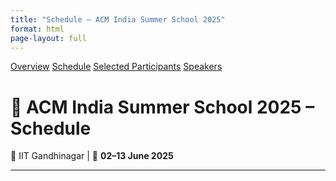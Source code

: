 ```yaml
---
title: "Schedule – ACM India Summer School 2025"
format: html
page-layout: full
---
```


::: {.event-navigation}
[Overview](index.qmd)
[Schedule](schedule.qmd)
[Selected Participants](selected.qmd)
[Speakers](speakers.qmd)
:::

# 📅 ACM India Summer School 2025 – Schedule

📍 IIT Gandhinagar | 📆 **02–13 June 2025**

---

<div id="date-buttons" style="margin-bottom: 1rem;"></div>
<div id="timetable-container"></div>

<script src="https://d3js.org/d3.v7.min.js"></script>
<script>
d3.csv("schedule.csv").then(function(data) {
  // Get all date columns except Start Time and End Time
  const dateColumns = Object.keys(data[0]).filter(d => d !== "Start Time" && d !== "End Time");
  
  const btnContainer = document.getElementById("date-buttons");
  const tableContainer = document.getElementById("timetable-container");

  // Function to render schedule table for a given date
  function renderTable(date) {
    let html = `<table><thead><tr><th>Time</th><th>Event</th></tr></thead><tbody>`;
    data.forEach(row => {
      const start = row["Start Time"] || "";
      const end = row["End Time"] || "";
      const event = row[date];
      if (event && event.trim() !== "") {
        const time = (start && end) ? `${start} – ${end}` : "";
        html += `<tr><td>${time}</td><td>${event.replace(/\n/g, "<br>")}</td></tr>`;
      }
    });
    html += "</tbody></table>";
    tableContainer.innerHTML = html;
  }

  // Create buttons for each date
  dateColumns.forEach((date, idx) => {
    const btn = document.createElement("button");
    btn.textContent = date;
    btn.style.marginRight = "0.5rem";
    btn.style.padding = "0.3rem 0.8rem";
    btn.style.cursor = "pointer";
    btn.style.border = "1px solid #007BFF";
    btn.style.backgroundColor = "white";
    btn.style.color = "#007BFF";
    btn.style.borderRadius = "4px";

    btn.onclick = () => {
      renderTable(date);
      // Style active button
      [...btnContainer.children].forEach(b => {
        b.style.backgroundColor = "white";
        b.style.color = "#007BFF";
      });
      btn.style.backgroundColor = "#007BFF";
      btn.style.color = "white";
    };

    btnContainer.appendChild(btn);
    
    // Automatically click first button to show initial table
    if (idx === 0) btn.click();
  });
});
</script>

<style>
table {
  width: 100%;
  border-collapse: collapse;
  margin-top: 1rem;
}
th, td {
  padding: 8px;
  border: 1px solid #ccc;
  text-align: left;
}
button:hover {
  background-color: #0056b3;
  color: white;
}
</style>
